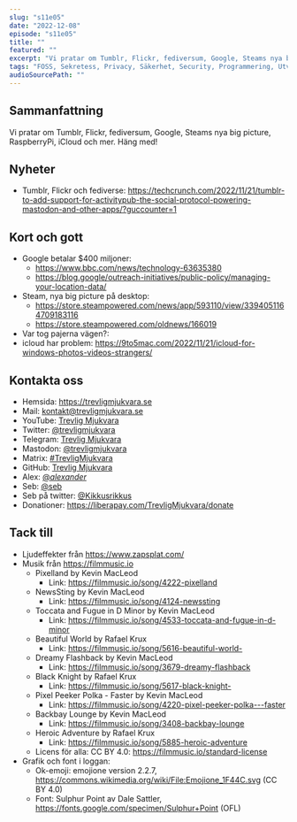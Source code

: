 ```yaml
---
slug: "s11e05"
date: "2022-12-08"
episode: "s11e05"
title: ""
featured: ""
excerpt: "Vi pratar om Tumblr, Flickr, fediversum, Google, Steams nya big picture, RaspberryPi, iCloud och mer!"
tags: "FOSS, Sekretess, Privacy, Säkerhet, Security, Programmering, Utveckling, Mjukvara, Technology, Linux, Open Source"
audioSourcePath: ""
---
```


## Sammanfattning
Vi pratar om Tumblr, Flickr, fediversum, Google, Steams nya big picture, RaspberryPi, iCloud och mer. Häng med!


## Nyheter
- Tumblr, Flickr och fediverse: https://techcrunch.com/2022/11/21/tumblr-to-add-support-for-activitypub-the-social-protocol-powering-mastodon-and-other-apps/?guccounter=1


## Kort och gott
- Google betalar $400 miljoner:
  - https://www.bbc.com/news/technology-63635380
  - https://blog.google/outreach-initiatives/public-policy/managing-your-location-data/
- Steam, nya big picture på desktop:
  - https://store.steampowered.com/news/app/593110/view/3394051164709183116
  - https://store.steampowered.com/oldnews/166019
- Var tog pajerna vägen?:
- icloud har problem: https://9to5mac.com/2022/11/21/icloud-for-windows-photos-videos-strangers/


## Kontakta oss

- Hemsida: https://trevligmjukvara.se
- Mail: kontakt@trevligmjukvara.se
- YouTube: [Trevlig Mjukvara](https://www.youtube.com/channel/UCRVmpkj-XM6UhUCjGiL3hhQ)
- Twitter: [@trevligmjukvara](https://twitter.com/trevligmjukvara)
- Telegram: [Trevlig Mjukvara](https://t.me/trevligmjukvara)
- Mastodon: [@trevligmjukvara](https://fikaverse.club/@trevligmjukvara)
- Matrix: [#TrevligMjukvara](https://matrix.to/#/%23TrevligMjukvara:matrix.org)
- GitHub: [Trevlig Mjukvara](https://github.com/trevligmjukvara)
- Alex: [@_alexander_](https://mastodon.online/@_alexander_)
- Seb: [@seb](https://social.gelotte.dev/@seb)
- Seb på twitter: [@Kikkusrikkus](https://twitter.com/Kikkusrikkus)
- Donationer: https://liberapay.com/TrevligMjukvara/donate

## Tack till

- Ljudeffekter från https://www.zapsplat.com/
- Musik från https://filmmusic.io
  - Pixelland by Kevin MacLeod
    - Link: https://filmmusic.io/song/4222-pixelland
  - NewsSting by Kevin MacLeod
    - Link: https://filmmusic.io/song/4124-newssting
  - Toccata and Fugue in D Minor by Kevin MacLeod
    - Link: https://filmmusic.io/song/4533-toccata-and-fugue-in-d-minor
  - Beautiful World by Rafael Krux
    - Link: https://filmmusic.io/song/5616-beautiful-world-
  - Dreamy Flashback by Kevin MacLeod
    - Link: https://filmmusic.io/song/3679-dreamy-flashback
  - Black Knight by Rafael Krux
    - Link: https://filmmusic.io/song/5617-black-knight-
  - Pixel Peeker Polka - Faster by Kevin MacLeod
    - Link: https://filmmusic.io/song/4220-pixel-peeker-polka---faster
  - Backbay Lounge by Kevin MacLeod
    - Link: https://filmmusic.io/song/3408-backbay-lounge
  - Heroic Adventure by Rafael Krux
    - Link: https://filmmusic.io/song/5885-heroic-adventure
  - Licens för alla: CC BY 4.0: https://filmmusic.io/standard-license
- Grafik och font i loggan:
  - Ok-emoji: emojione version 2.2.7, https://commons.wikimedia.org/wiki/File:Emojione_1F44C.svg (CC BY 4.0)
  - Font: Sulphur Point av Dale Sattler, https://fonts.google.com/specimen/Sulphur+Point (OFL)
